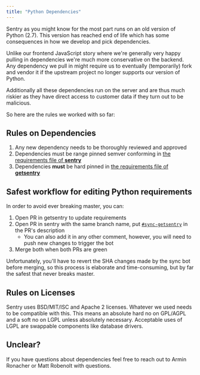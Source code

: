 ```yaml
---
title: "Python Dependencies"
---
```


Sentry as you might know for the most part runs on an old version of Python (2.7). This version has reached end of life which has some consequences in how we develop and pick dependencies.

Unlike our frontend JavaScript story where we're generally very happy pulling in dependencies we're much more conservative on the backend. Any dependency we pull in might require us to eventually (temporarily) fork and vendor it if the upstream project no longer supports our version of Python.

Additionally all these dependencies run on the server and are thus much riskier as they have direct access to customer data if they turn out to be malicious.

So here are the rules we worked with so far:

## Rules on Dependencies

1. Any new dependency needs to be thoroughly reviewed and approved
2. Dependencies must be range pinned semver conforming in [the requirements file of **sentry**](https://github.com/getsentry/sentry/blob/master/requirements-base.txt)
3. Dependencies **must** be hard pinned in [the requirements file of **getsentry**](https://github.com/getsentry/getsentry/blob/master/requirements-base.txt)

## Safest workflow for editing Python requirements

In order to avoid ever breaking master, you can:

1. Open PR in getsentry to update requirements
2. Open PR in sentry with the same branch name, put [`#sync-getsentry`](/workflow/) in the PR's description
   - You can also add it in any other comment, however, you will need to push new changes to trigger the bot
3. Merge both when both PRs are green

Unfortunately, you'll have to revert the SHA changes made by the sync bot before merging, so this process is elaborate and time-consuming, but by far the safest that never breaks master.

## Rules on Licenses

Sentry uses BSD/MIT/ISC and Apache 2 licenses. Whatever we used needs to be compatible with this. This means an absolute hard no on GPL/AGPL and a soft no on LGPL unless absolutely necessary. Acceptable uses of LGPL are swappable components like database drivers.

## Unclear?

If you have questions about dependencies feel free to reach out to Armin Ronacher or Matt Robenolt with questions.
